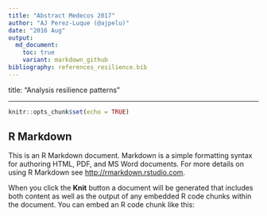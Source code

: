 ```yaml
---
title: "Abstract Medecos 2017"
author: "AJ Perez-Luque (@ajpelu)"
date: "2016 Aug"
output:  
  md_document:
    toc: true
    variant: markdown_github
bibliography: references_resilience.bib
---
```



title: "Analysis resilience patterns"

---

```r
knitr::opts_chunk$set(echo = TRUE)
```

## R Markdown

This is an R Markdown document. Markdown is a simple formatting syntax for authoring HTML, PDF, and MS Word documents. For more details on using R Markdown see <http://rmarkdown.rstudio.com>.

When you click the **Knit** button a document will be generated that includes both content as well as the output of any embedded R code chunks within the document. You can embed an R code chunk like this:

